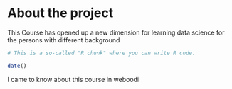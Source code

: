 
# About the project

This Course has opened up a new dimension for learning data science for the persons with different background

```r
# This is a so-called "R chunk" where you can write R code.

date()

```
I came to know about this course in weboodi

